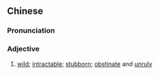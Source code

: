 {{also|桀骜不驯}}
==Chinese==
{{zh-forms|s=桀骜不驯|type=211|alt=桀驁不遜,桀敖不馴}}

===Pronunciation===
{{zh-pron
|m=jié'ào不馴
|c=git6 ngou4 bat1 seon4
|cat=a
}}

===Adjective===
{{zh-adj}}

# [[wild]]; [[intractable]]; [[stubborn]]; [[obstinate]] and [[unruly]]